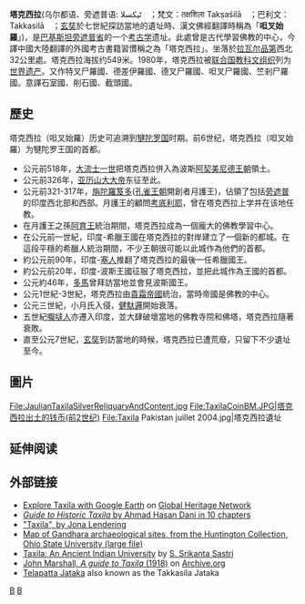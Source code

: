 {{Redirect2|Taxila|学名为Taxila的蝴蝶属|塔蚬蝶属}}

{{unreferenced|time=2012-6-15}} 
{{世界文化遺產概要表
|site_img_capt = 古代佛教寺院，塔克西拉
|site_img    = Image:Dharmarajika_stupa,Taxila.jpg
|site_img_width =350px
|zh_name = 塔克西拉
|en_name =  Taxila
|fr_name =  Taxila
| country = {{PAK}}
| Region = 亚洲和太平洋地区
|Type        = Cultural
| criterion_c = (iii), (iv)
|ID          = 139
|rg_year = 1980（[[世界遗产#世界遗产委员会会议|第4屆]]）
|Session     = 4th
|org_url     = http://whc.unesco.org/en/list/139
|locmapin    = 巴基斯坦
}}

'''塔克西拉'''(乌尔都语、旁遮普语: ٹیکسلا　；梵文：तक्षशिला Takṣaśilā　；巴利文：Takkasilā　；[[玄奘|玄奘]]於七世紀探訪當地的遺址時、漢文佛經翻譯時稱為「'''呾叉始羅'''」)，是[[巴基斯坦|巴基斯坦]][[旁遮普省|旁遮普省]]的一个[[考古学|考古学]]遗址。此處曾是古代學習佛教的中心，今譯中國大陸翻譯的外國考古書籍習慣稱之為「塔克西拉」。坐落於[[拉瓦尔品第|拉瓦尔品第]]西北32公里處。塔克西拉海拔约549米。1980年，塔克西拉被[[联合国教科文组织|联合国教科文组织]]列为[[世界遗产|世界遗产]]。又作特叉尸羅國、德差伊羅國、德叉尸羅國、呾叉尸羅國、竺剎尸羅國。意譯石室國、削石國、截頭國。

==歷史==
塔克西拉（呾叉始羅）历史可追溯到[[犍陀罗国|犍陀罗国]]时期。前6世纪，塔克西拉（呾叉始羅）为犍陀罗王国的首都。
*公元前518年，[[大流士一世|大流士一世]]把塔克西拉併入為波斯[[阿契美尼德王朝|阿契美尼德王朝]]領土。
*公元前326年，[[亚历山大大帝|亚历山大大帝]]东征至此。
*公元前321-317年，[[旃陀羅笈多|旃陀羅笈多]]([[孔雀王朝|孔雀王朝]]開創者月護王)，佔領了包括[[旁遮普|旁遮普]]的印度西北部和西部。月護王的顧問[[考底利耶|考底利耶]]，曾在塔克西拉上学并在该地任教。
*在月護王之孫[[阿育王|阿育王]]統治期間，塔克西拉成為一個龐大的佛教學習中心。
*在公元前一世紀，印度-希臘王國在塔克西拉的對岸建立了一個新的都城。在這段平穩的希臘人統治期間，不少王朝很可能以此城作為他們的首都。
*約公元前90年，印度-[[塞人|塞人]]推翻了塔克西拉的最後一任希臘國王。
*約公元前20年，印度-波斯王國征服了塔克西拉，並把此城作為王國的首都。
*公元約46年，[[多馬|多馬]]曾拜訪當地並會見波斯國王。
*公元1世紀-3世紀，塔克西拉由[[貴霜帝國|貴霜帝國]]統治，當時帝國是佛教的中心。
*公元三世紀，小月氏入侵，[[健馱邏|健馱邏]]開始衰落。
*五世紀[[嚈噠人|嚈噠人]]亦遷入印度，並大肆破壞當地的佛教寺院和佛塔，塔克西拉隨著衰敗。
*直至公元7世紀，[[玄奘|玄奘]]到訪當地的時候，塔克西拉已遭荒廢，只留下不少遺址至今。

==圖片==
<gallery>
File:JaulianTaxilaSilverReliquaryAndContent.jpg
File:TaxilaCoinBM.JPG|塔克西拉出土的钱币(前2世纪)
File:Taxila Pakistan juillet 2004.jpg|塔克西拉遺址
</gallery>

== 延伸阅读 ==
{{Wikisource further reading}}
{{commonscat|Taxila}}

==外部链接==
{{Commons category|Taxila}}
{{Wikivoyage}}
* [https://web.archive.org/web/20110817054052/http://ghn.globalheritagefund.org/?id=1118 Explore Taxila with Google Earth] on [[Global_Heritage_Network|Global Heritage Network]]
* [http://www.heritage.gov.pk/html_Pages/guide_to_historic_taxila.htm ''Guide to Historic Taxila'' by Ahmad Hasan Dani in 10 chapters] {{Wayback|url=http://www.heritage.gov.pk/html_Pages/guide_to_historic_taxila.htm |date=20170605063128 }}
* [https://www.livius.org/ta-td/taxila/taxila.htm "Taxila", by Jona Lendering] {{Wayback|url=https://www.livius.org/ta-td/taxila/taxila.htm |date=20121223171457 }}
* [https://web.archive.org/web/20051231191035/http://kaladarshan.arts.ohio-state.edu/maps/gandh.html Map of Gandhara archaeological sites, from the Huntington Collection, Ohio State University (large file)]
* [https://www.srikanta-sastri.org/taxila-an-ancient-indian-university Taxila: An Ancient Indian University] {{Wayback|url=https://www.srikanta-sastri.org/taxila-an-ancient-indian-university |date=20211129205254 }} by [[S._Srikanta_Sastri|S. Srikanta Sastri]]
* [https://archive.org/details/cu31924024121125 John Marshall, ''A guide to Taxila'' (1918)] on [[Archive.org|Archive.org]]
* [http://www.sacred-texts.com/bud/j1/j1099.htm Telapatta Jataka] {{Wayback|url=http://www.sacred-texts.com/bud/j1/j1099.htm |date=20210224161641 }} also known as the Takkasila Jataka

{{巴基斯坦世界遗产}}
{{Coord|33|44|45|N|72|47|15|E|display=title}}
[[Category:巴基斯坦世界遗产|B]]
[[Category:旁遮普省|B]]